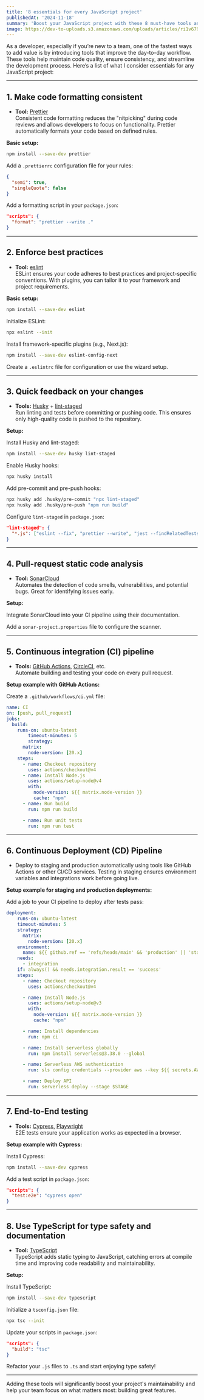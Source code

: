 ```yaml
---
title: '8 essentials for every JavaScript project'
publishedAt: '2024-11-18'
summary: 'Boost your JavaScript project with these 8 must-have tools and practices. From Prettier to TypeScript, streamline your workflow, ensure code quality, and ship faster.'
image: https://dev-to-uploads.s3.amazonaws.com/uploads/articles/ri1v6791k2y4leq2kudf.png
---
```


As a developer, especially if you’re new to a team, one of the fastest ways to add value is by introducing tools that improve the day-to-day workflow. These tools help maintain code quality, ensure consistency, and streamline the development process. Here’s a list of what I consider essentials for any JavaScript project:

---

## 1. Make code formatting consistent

- **Tool:** <a href="https://prettier.io/" target="_blank" rel="noopener noreferrer">Prettier</a>  
  Consistent code formatting reduces the "nitpicking" during code reviews and allows developers to focus on functionality. Prettier automatically formats your code based on defined rules.

**Basic setup:**

```bash
npm install --save-dev prettier
```

Add a `.prettierrc` configuration file for your rules:

```json
{
  "semi": true,
  "singleQuote": false
}
```

Add a formatting script in your `package.json`:

```json
"scripts": {
  "format": "prettier --write ."
}
```

---

## 2. Enforce best practices

- **Tool:** <a href="https://eslint.org" target="_blank" rel="noopener noreferrer">eslint</a> 
	<br />
  ESLint ensures your code adheres to best practices and project-specific conventions. With plugins, you can tailor it to your framework and project requirements.

**Basic setup:**

```bash
npm install --save-dev eslint
```

Initialize ESLint:

```bash
npx eslint --init
```

Install framework-specific plugins (e.g., Next.js):

```bash
npm install --save-dev eslint-config-next
```

Create a `.eslintrc` file for configuration or use the wizard setup.

---

## 3. Quick feedback on your changes

- **Tools:** <a href="https://typicode.github.io/husky/" target="_blank" rel="noopener noreferrer">Husky</a> + <a href="https://github.com/okonet/lint-staged" target="_blank" rel="noopener noreferrer">lint-staged</a>  
  Run linting and tests before committing or pushing code. This ensures only high-quality code is pushed to the repository.

**Setup:**

Install Husky and lint-staged:

```bash
npm install --save-dev husky lint-staged
```

Enable Husky hooks:

```bash
npx husky install
```

Add pre-commit and pre-push hooks:

```bash
npx husky add .husky/pre-commit "npx lint-staged"
npx husky add .husky/pre-push "npm run build"
```

Configure `lint-staged` in `package.json`:

```json
"lint-staged": {
  "*.js": ["eslint --fix", "prettier --write", "jest --findRelatedTests"]
}
```

---

## 4. Pull-request static code analysis

- **Tool:** <a target="_blank" rel="noopener noreferrer" href="https://sonarcloud.io/">SonarCloud</a>  
  Automates the detection of code smells, vulnerabilities, and potential bugs. Great for identifying issues early.

**Setup:**

Integrate SonarCloud into your CI pipeline using their documentation.

Add a `sonar-project.properties` file to configure the scanner.

---

## 5. Continuous integration (CI) pipeline

- **Tools:** <a target="_blank" rel="noopener noreferrer" href="https://github.com/features/actions">GitHub Actions</a>, <a target="_blank" rel="noopener noreferrer" href="https://circleci.com/">CircleCI</a>, etc.  
  Automate building and testing your code on every pull request.

**Setup example with GitHub Actions:**

Create a `.github/workflows/ci.yml` file:

```yaml
name: CI
on: [push, pull_request]
jobs:
  build:
    runs-on: ubuntu-latest
		timeout-minutes: 5
		strategy:
      matrix:
        node-version: [20.x]
    steps:
      - name: Checkout repository
        uses: actions/checkout@v4
      - name: Install Node.js
        uses: actions/setup-node@v4
        with:
          node-version: ${{ matrix.node-version }}
          cache: "npm"
      - name: Run build
        run: npm run build

      - name: Run unit tests
        run: npm run test
```

---

## 6. Continuous Deployment (CD) Pipeline

- Deploy to staging and production automatically using tools like GitHub Actions or other CI/CD services. Testing in staging ensures environment variables and integrations work before going live.

**Setup example for staging and production deployments:**

Add a job to your CI pipeline to deploy after tests pass:

```yaml
deployment:
    runs-on: ubuntu-latest
    timeout-minutes: 5
    strategy:
      matrix:
        node-version: [20.x]
    environment:
      name: ${{ github.ref == 'refs/heads/main' && 'production' || 'staging' }}
    needs:
      - integration
    if: always() && needs.integration.result == 'success'
    steps:
      - name: Checkout repository
        uses: actions/checkout@v4

      - name: Install Node.js
        uses: actions/setup-node@v3
        with:
          node-version: ${{ matrix.node-version }}
          cache: "npm"

      - name: Install dependencies
        run: npm ci

      - name: Install serverless globally
        run: npm install serverless@3.38.0 --global

      - name: Serverless AWS authentication
        run: sls config credentials --provider aws --key ${{ secrets.AWS_ACCESS_KEY_ID }} --secret ${{ secrets.AWS_SECRET_ACCESS_KEY }}

      - name: Deploy API
        run: serverless deploy --stage $STAGE
```

---

## 7. End-to-End testing

- **Tools:** <a target="_blank" rel="noopener noreferrer" href="https://www.cypress.io/">Cypress</a>, <a target="_blank" rel="noopener noreferrer" href="https://playwright.dev/">Playwright</a>  
  E2E tests ensure your application works as expected in a browser.

**Setup example with Cypress:**

Install Cypress:

```bash
npm install --save-dev cypress
```

Add a test script in `package.json`:

```json
"scripts": {
  "test:e2e": "cypress open"
}
```

---

## 8. Use TypeScript for type safety and documentation

- **Tool:** <a target="_blank" rel="noopener noreferrer" href="https://www.typescriptlang.org/">TypeScript</a>  
  TypeScript adds static typing to JavaScript, catching errors at compile time and improving code readability and maintainability.

**Setup:**

Install TypeScript:

```bash
npm install --save-dev typescript
```

Initialize a `tsconfig.json` file:

```bash
npx tsc --init
```

Update your scripts in `package.json`:

```json
"scripts": {
  "build": "tsc"
}
```

Refactor your `.js` files to `.ts` and start enjoying type safety!

---

Adding these tools will significantly boost your project's maintainability and help your team focus on what matters most: building great features.